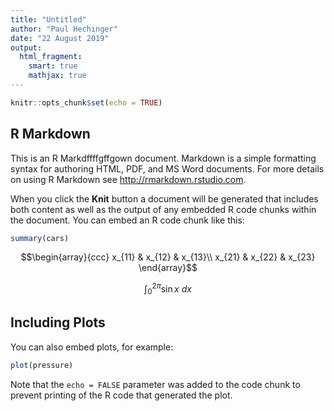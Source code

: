 ```yaml
---
title: "Untitled"
author: "Paul Hechinger"
date: "22 August 2019"
output: 
  html_fragment:
    smart: true
    mathjax: true
---
```


```r
knitr::opts_chunk$set(echo = TRUE)
```

## R Markdown

This is an R Markdffffgffgown document. Markdown is a simple formatting syntax for authoring HTML, PDF, and MS Word documents. For more details on using R Markdown see <http://rmarkdown.rstudio.com>.

When you click the **Knit** button a document will be generated that includes both content as well as the output of any embedded R code chunks within the document. You can embed an R code chunk like this:

```r
summary(cars)
```


$$\begin{array}{ccc}
x_{11} & x_{12} & x_{13}\\
x_{21} & x_{22} & x_{23}
\end{array}$$



$$\int_0^{2\pi} \sin x~dx$$


## Including Plots

You can also embed plots, for example:

```r
plot(pressure)
```

Note that the `echo = FALSE` parameter was added to the code chunk to prevent printing of the R code that generated the plot.
